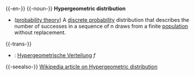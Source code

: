 {{-en-}}
{{-noun-}}
'''Hypergeometric distribution'''
* ([[probability theory]]) A [[discrete probability]] distribution that describes the number of successes in a sequence of n draws from a finite [[population]] without replacement.
{{-trans-}}
* {{de}}: [[Hypergeometrische Verteilung]] ''f''
{{-seealso-}}
[[w:Hypergeometric distribution|Wikipedia article on Hypergeometric distribution]]